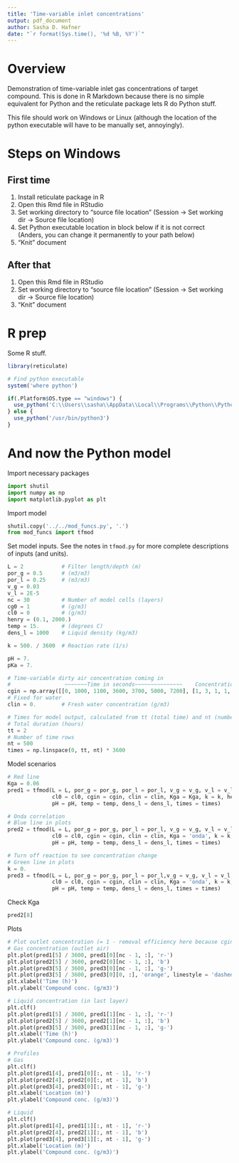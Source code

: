 ```yaml
---
title: 'Time-variable inlet concentrations'
output: pdf_document
author: Sasha D. Hafner
date: "`r format(Sys.time(), '%d %B, %Y')`"
---
```


# Overview
Demonstration of time-variable inlet gas concentrations of target compound.
This is done in R Markdown because there is no simple equivalent for Python and the reticulate package lets R do Python stuff.

This file should work on Windows or Linux (although the location of the python executable will have to be manually set, annoyingly).

# Steps on Windows
## First time

1. Install reticulate package in R
2. Open this Rmd file in RStudio
3. Set working directory to "source file location" (Session -> Set working dir -> Source file location)
4. Set Python executable location in block below if it is not correct (Anders, you can change it permanently to your path below)
5. "Knit" document

## After that

1. Open this Rmd file in RStudio
2. Set working directory to "source file location" (Session -> Set working dir -> Source file location)
3. "Knit" document

# R prep
Some R stuff.

```r
library(reticulate)
```

```r
# Find python executable
system('where python')

if(.Platform$OS.type == "windows") {
  use_python('C:\\Users\\sasha\\AppData\\Local\\Programs\\Python\\Python311')
} else {
  use_python('/usr/bin/python3')  
}
```

# And now the Python model
Import necessary packages

```python
import shutil
import numpy as np
import matplotlib.pyplot as plt
```

Import model 
```python
shutil.copy('../../mod_funcs.py', '.')
from mod_funcs import tfmod
```

Set model inputs.
See the notes in `tfmod.py` for more complete descriptions of inputs (and units).
```python
L = 2            # Filter length/depth (m)
por_g = 0.5      # (m3/m3)
por_l = 0.25     # (m3/m3)
v_g = 0.03       
v_l = 2E-5       
nc = 30          # Number of model cells (layers)
cg0 = 1          # (g/m3)
cl0 = 0          # (g/m3)
henry = (0.1, 2000.)
temp = 15.       # (degrees C)
dens_l = 1000    # Liquid density (kg/m3)

k = 500. / 3600  # Reaction rate (1/s)

pH = 7.
pKa = 7.

# Time-variable dirty air concentration coming in
#                 ~~~~~~~Time in seconds~~~~~~~~~~~~~~~    Concentration in g/m3
cgin = np.array([[0, 1000, 1100, 3600, 3700, 5000, 7200], [1, 3, 1, 1, 4, 2, 2]])
# Fixed for water
clin = 0.        # Fresh water concentration (g/m3)

# Times for model output, calculated from tt (total time) and nt (number of output times) here but could be set directly
# Total duration (hours)
tt = 2 
# Number of time rows
nt = 500
times = np.linspace(0, tt, nt) * 3600
```

Model scenarios
```python
# Red line
Kga = 0.06
pred1 = tfmod(L = L, por_g = por_g, por_l = por_l, v_g = v_g, v_l = v_l, nc = nc, cg0 = cg0, 
              cl0 = cl0, cgin = cgin, clin = clin, Kga = Kga, k = k, henry = henry, pKa = pKa, 
              pH = pH, temp = temp, dens_l = dens_l, times = times)

# Onda correlation
# Blue line in plots
pred2 = tfmod(L = L, por_g = por_g, por_l = por_l, v_g = v_g, v_l = v_l, nc = nc, cg0 = cg0, 
              cl0 = cl0, cgin = cgin, clin = clin, Kga = 'onda', k = k, henry = henry, pKa = pKa, 
              pH = pH, temp = temp, dens_l = dens_l, times = times)

# Turn off reaction to see concentration change
# Green line in plots
k = 0. 
pred3 = tfmod(L = L, por_g = por_g, por_l = por_l,v_g = v_g, v_l = v_l, nc = nc, cg0 = cg0, 
              cl0 = cl0, cgin = cgin, clin = clin, Kga = 'onda', k = k, henry = henry, pKa = pKa, 
              pH = pH, temp = temp, dens_l = dens_l, times = times)
```

Check Kga

```python
pred2[8]
```

Plots
```python
# Plot outlet concentration (= 1 - removal efficiency here because cgin = 1)
# Gas concentration (outlet air) 
plt.plot(pred1[5] / 3600, pred1[0][nc - 1, :], 'r-')
plt.plot(pred2[5] / 3600, pred2[0][nc - 1, :], 'b')
plt.plot(pred3[5] / 3600, pred3[0][nc - 1, :], 'g-')
plt.plot(pred3[5] / 3600, pred3[0][0, :], 'orange', linestyle = 'dashed')
plt.xlabel('Time (h)')
plt.ylabel('Compound conc. (g/m3)')
```

```python
# Liquid concentration (in last layer)
plt.clf()
plt.plot(pred1[5] / 3600, pred1[1][nc - 1, :], 'r-')
plt.plot(pred2[5] / 3600, pred2[1][nc - 1, :], 'b')
plt.plot(pred3[5] / 3600, pred3[1][nc - 1, :], 'g-')
plt.xlabel('Time (h)')
plt.ylabel('Compound conc. (g/m3)')
```

```python
# Profiles
# Gas
plt.clf()
plt.plot(pred1[4], pred1[0][:, nt - 1], 'r-')
plt.plot(pred2[4], pred2[0][:, nt - 1], 'b')
plt.plot(pred3[4], pred3[0][:, nt - 1], 'g-')
plt.xlabel('Location (m)')
plt.ylabel('Compound conc. (g/m3)')
```

```python
# Liquid
plt.clf()
plt.plot(pred1[4], pred1[1][:, nt - 1], 'r-')
plt.plot(pred2[4], pred2[1][:, nt - 1], 'b')
plt.plot(pred3[4], pred3[1][:, nt - 1], 'g-')
plt.xlabel('Location (m)')
plt.ylabel('Compound conc. (g/m3)')
```
